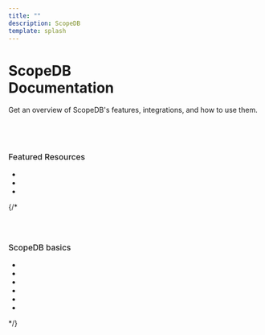 ```yaml
---
title: ""
description: ScopeDB
template: splash
---
```



<div class="overflow-hidden">
  <div>
    <h1>
      <span  class="text-[46px] font-[600] leading-[52px]">ScopeDB <br /> Documentation</span>
    </h1>
  </div>
  <div class="text-[24px] leading-[32px] max-w-[560px] text-[rgba(0,0,0,0.60)]">
    <p>
      Get an overview of ScopeDB's features, integrations, and how to use them.
    </p>
  </div>
  <div style="margin-top: 73px;">
    <h2
    style="
      font-size: 16px;
      font-style: normal;
      font-weight: 500;
      line-height: 24px;
    ">
      Featured Resources
    </h2>
    <ul class="grid grid-cols-1 md:grid-cols-2 lg:grid-cols-3 gap-6">
      <li style="margin-top: 0;">
        <DocCardWithTopic
          topic="Reference"
          title="Data Types"
          description="Reference for ScopeQL data types."
          link="/reference/data-types"
        />
      </li>
      <li style="margin-top: 0;">
        <DocCardWithTopic
          topic="Reference"
          title="Functions"
          description="Reference for ScopeQL functions."
          link="/reference/functions"
        />
      </li>
      <li style="margin-top: 0;">
        <DocCardWithTopic
          topic="Reference"
          title="Query Syntax"
          description="Reference for ScopeQL query syntax."
          link="/reference/commands/stmt-query"
        />
      </li>
    </ul>

  </div>
  {/* <div style="margin-top: 60px;">
    <h2
    style="
      font-size: 16px;
      font-style: normal;
      font-weight: 500;
      line-height: 24px;
    ">ScopeDB basics</h2>
    <ul class="grid grid-cols-1 md:grid-cols-2 lg:grid-cols-3 gap-6">
      <li style="margin-top: 0;">
        <DocCard
          title="Medical Assistant"
          description="Learn about the applications and tools that you can use to access ScopeDB."
          link="/reference"
        />
      </li>
      <li style="margin-top: 0;"  >
        <DocCard
          title="The Walt Disney Company"
          description="Learn about the applications and tools that you can use to access ScopeDB."
          link="/reference"
        />
      </li>
      <li style="margin-top: 0;">
        <DocCard
          title="Biffco Enterprises Ltd."
          description="Learn about the applications and tools that you can use to access ScopeDB."
          link="/reference"
        />
      </li>
      <li style="margin-top: 0;">
        <DocCard
          title="Big Kahuna Burger Ltd."
          description="Learn about the applications and tools that you can use to access ScopeDB."
          link="/reference"
        />
      </li>
      <li style="margin-top: 0;">
        <DocCard
          title="Connecting to ScopeDB"
          description="Learn about the applications and tools that you can use to access ScopeDB."
          link="/reference"
        />
      </li>
      <li style="margin-top: 0;">
        <DocCard
          title="Big Kahuna Burger Ltd."
          description="Learn about the applications and tools that you can use to access ScopeDB."
          link="/reference"
        />
      </li>
    </ul>
  </div> */}
<div class="absolute -z-10
 top-[-20px] left-[-500px] right-0
 h-[456px]" style="background: linear-gradient(180deg, #FBFBFB 0%, #F3FAFF 100%);">
</div>
</div>
